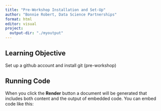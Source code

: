 ```yaml
---
title: "Pre-Workshop Installation and Set-Up"
author: "Bonnie Robert, Data Science Partnerships"
format: html
editor: visual
project:
  output-dir: "./myoutput"
---
```


## Learning Objective

Set up a github account and install git (pre-workshop)

## Running Code

When you click the **Render** button a document will be generated that includes both content and the output of embedded code. You can embed code like this:
